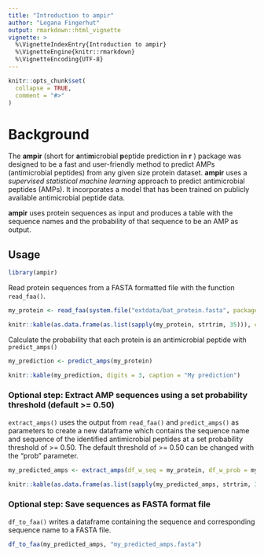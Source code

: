 ```yaml
---
title: "Introduction to ampir"
author: "Legana Fingerhut"
output: rmarkdown::html_vignette
vignette: >
  %\VignetteIndexEntry{Introduction to ampir}
  %\VignetteEngine{knitr::rmarkdown}
  %\VignetteEncoding{UTF-8}
---
```


```r
knitr::opts_chunk$set(
  collapse = TRUE,
  comment = "#>"
)
```

# Background

The **ampir** (short for **a**nti**m**icrobial **p**eptide prediction **i**n **r** ) package was designed to be a fast and user-friendly method to predict AMPs (antimicrobial peptides) from any given size protein dataset. **ampir** uses a *supervised statistical machine learning* approach to predict antimicrobial peptides (AMPs).  It incorporates a model that has been trained on publicly available antimicrobial peptide data. 

**ampir** uses protein sequences as input and produces a table with the sequence names and the probability of that sequence to be an AMP as output. 

## Usage

```r
library(ampir)
```

Read protein sequences from a FASTA formatted file with the function `read_faa()`. 

```r
my_protein <- read_faa(system.file("extdata/bat_protein.fasta", package = "ampir"))
```

```r
knitr::kable(as.data.frame(as.list(sapply(my_protein, strtrim, 35))), caption = "My protein")
```

Calculate the probability that each protein is an antimicrobial peptide with `predict_amps()` 

```r
my_prediction <- predict_amps(my_protein)
```

```r
knitr::kable(my_prediction, digits = 3, caption = "My prediction")
```

### Optional step: Extract AMP sequences using a set probability threshold (default >= 0.50)

`extract_amps()` uses the output from `read_faa()` and `predict_amps()` as parameters to create a new dataframe which contains the sequence name and sequence of the identified antimicrobial peptides at a set probability threshold of >= 0.50. The default threshold of >= 0.50 can be changed with the "prob" parameter.

```r
my_predicted_amps <- extract_amps(df_w_seq = my_protein, df_w_prob = my_prediction, prob = 0.55)
```

```r
knitr::kable(as.data.frame(as.list(sapply(my_predicted_amps, strtrim, 35))), caption = "My predicted AMPs")
```

### Optional step: Save sequences as FASTA format file

`df_to_faa()` writes a dataframe containing the sequence and corresponding sequence name to a FASTA file.

```r
df_to_faa(my_predicted_amps, "my_predicted_amps.fasta")
```



